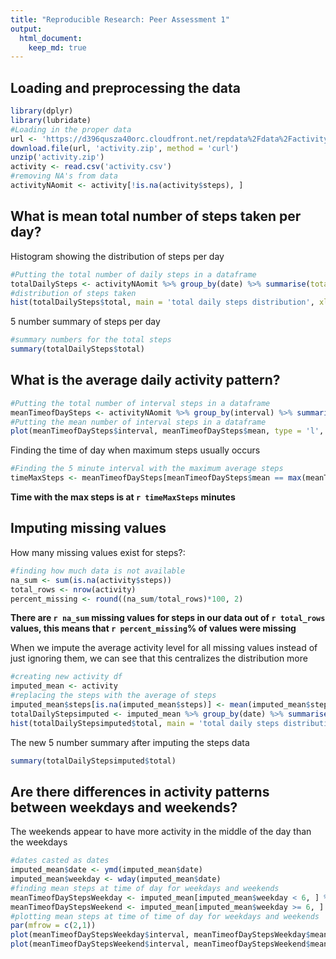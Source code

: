```yaml
---
title: "Reproducible Research: Peer Assessment 1"
output: 
  html_document:
    keep_md: true
---
```


## Loading and preprocessing the data
```r
library(dplyr)
library(lubridate)
#Loading in the proper data
url <- 'https://d396qusza40orc.cloudfront.net/repdata%2Fdata%2Factivity.zip'
download.file(url, 'activity.zip', method = 'curl')
unzip('activity.zip')
activity <- read.csv('activity.csv')
#removing NA's from data
activityNAomit <- activity[!is.na(activity$steps), ]
```
## What is mean total number of steps taken per day?
Histogram showing the distribution of steps per day 
```r
#Putting the total number of daily steps in a dataframe
totalDailySteps <- activityNAomit %>% group_by(date) %>% summarise(total = sum(steps))
#distribution of steps taken
hist(totalDailySteps$total, main = 'total daily steps distribution', xlab = 'number of steps')
```


5 number summary of steps per day
```r
#summary numbers for the total steps
summary(totalDailySteps$total)
```
## What is the average daily activity pattern?
```r
#Putting the total number of interval steps in a dataframe
meanTimeofDaySteps <- activityNAomit %>% group_by(interval) %>% summarise(mean = mean(steps))
#Putting the mean number of interval steps in a dataframe
plot(meanTimeofDaySteps$interval, meanTimeofDaySteps$mean, type = 'l', xlab = 'Interval (min)', ylab = 'Steps', main = 'Steps Vs Time', ylim = c(0, 250))
```


Finding the time of day when maximum steps usually occurs
```r
#Finding the 5 minute interval with the maximum average steps
timeMaxSteps <- meanTimeofDaySteps[meanTimeofDaySteps$mean == max(meanTimeofDaySteps$mean), 'interval']
```
**Time with the max steps is at `r timeMaxSteps` minutes **


## Imputing missing values
How many missing values exist for steps?:
```r
#finding how much data is not available
na_sum <- sum(is.na(activity$steps))
total_rows <- nrow(activity)
percent_missing <- round((na_sum/total_rows)*100, 2)
```
**There are `r na_sum` missing values for steps in our data out of `r total_rows` values, this means that `r percent_missing`% of values were missing**

When we impute the average activity level for all missing values instead of just ignoring them, we can see that this centralizes the distribution more

```r
#creating new activity df
imputed_mean <- activity
#replacing the steps with the average of steps
imputed_mean$steps[is.na(imputed_mean$steps)] <- mean(imputed_mean$steps, na.rm = TRUE)
totalDailyStepsimputed <- imputed_mean %>% group_by(date) %>% summarise(total = sum(steps))
hist(totalDailyStepsimputed$total, main = 'total daily steps distribution imputed', xlab = 'number of steps imputed')
```


The new 5 number summary after imputing the steps data
```r
summary(totalDailyStepsimputed$total)
```
## Are there differences in activity patterns between weekdays and weekends?
The weekends appear to have more activity in the middle of the day than the weekdays
```r
#dates casted as dates
imputed_mean$date <- ymd(imputed_mean$date)
imputed_mean$weekday <- wday(imputed_mean$date)
#finding mean steps at time of day for weekdays and weekends 
meanTimeofDayStepsWeekday <- imputed_mean[imputed_mean$weekday < 6, ] %>% group_by(interval) %>% summarise(mean = mean(steps))
meanTimeofDayStepsWeekend <- imputed_mean[imputed_mean$weekday >= 6, ] %>% group_by(interval) %>% summarise(mean = mean(steps))
#plotting mean steps at time of time of day for weekdays and weekends
par(mfrow = c(2,1))
plot(meanTimeofDayStepsWeekday$interval, meanTimeofDayStepsWeekday$mean, type = 'l', xlab = 'Interval (min)', ylab = 'Steps', main = 'Steps Vs Time Weekday', ylim = c(0, 250))
plot(meanTimeofDayStepsWeekend$interval, meanTimeofDayStepsWeekend$mean, type = 'l', xlab = 'Interval (min)', ylab = 'Steps', main = 'Steps Vs Time Weekend', ylim = c(0, 250))
```

